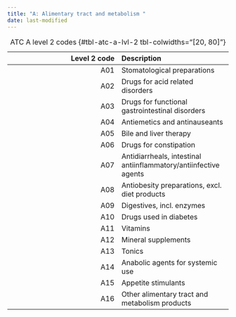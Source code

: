 ```yaml
---
title: "A: Alimentary tract and metabolism "
date: last-modified
---
```


| Level 2 code | Description |
| ---: | :--- |
| A01 | Stomatological preparations |
| A02 | Drugs for acid related disorders |
| A03 | Drugs for functional gastrointestinal disorders |
| A04 | Antiemetics and antinauseants |
| A05 | Bile and liver therapy |
| A06 | Drugs for constipation |
| A07 | Antidiarrheals, intestinal antiinflammatory/antiinfective agents |
| A08 | Antiobesity preparations, excl. diet products |
| A09 | Digestives, incl. enzymes |
| A10 | Drugs used in diabetes |
| A11 | Vitamins |
| A12 | Mineral supplements |
| A13 | Tonics |
| A14 | Anabolic agents for systemic use |
| A15 | Appetite stimulants |
| A16 | Other alimentary tract and metabolism products |

: ATC A level 2 codes {#tbl-atc-a-lvl-2 tbl-colwidths="[20, 80]"}
